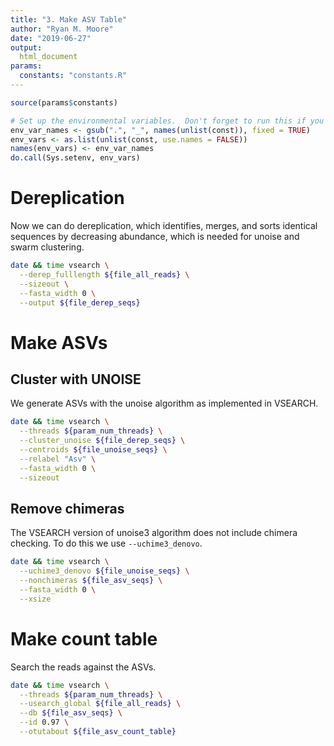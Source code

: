 ```yaml
---
title: "3. Make ASV Table"
author: "Ryan M. Moore"
date: "2019-06-27"
output:
  html_document
params:
  constants: "constants.R"
---
```


```r
source(params$constants)

# Set up the environmental variables.  Don't forget to run this if you change anything or restart the server!
env_var_names <- gsub(".", "_", names(unlist(const)), fixed = TRUE)
env_vars <- as.list(unlist(const, use.names = FALSE))
names(env_vars) <- env_var_names
do.call(Sys.setenv, env_vars)
```

# Dereplication

Now we can do dereplication, which identifies, merges, and sorts identical sequences by decreasing abundance, which is needed for unoise and swarm clustering.

```bash
date && time vsearch \
  --derep_fulllength ${file_all_reads} \
  --sizeout \
  --fasta_width 0 \
  --output ${file_derep_seqs}
```

# Make ASVs

## Cluster with UNOISE

We generate ASVs with the unoise algorithm as implemented in VSEARCH.

```bash
date && time vsearch \
  --threads ${param_num_threads} \
  --cluster_unoise ${file_derep_seqs} \
  --centroids ${file_unoise_seqs} \
  --relabel "Asv" \
  --fasta_width 0 \
  --sizeout
```

## Remove chimeras

The VSEARCH version of unoise3 algorithm does not include chimera checking.  To do this we use `--uchime3_denovo`.

```bash
date && time vsearch \
  --uchime3_denovo ${file_unoise_seqs} \
  --nonchimeras ${file_asv_seqs} \
  --fasta_width 0 \
  --xsize
```

# Make count table

Search the reads against the ASVs.

```bash
date && time vsearch \
  --threads ${param_num_threads} \
  --usearch_global ${file_all_reads} \
  --db ${file_asv_seqs} \
  --id 0.97 \
  --otutabout ${file_asv_count_table}
```
